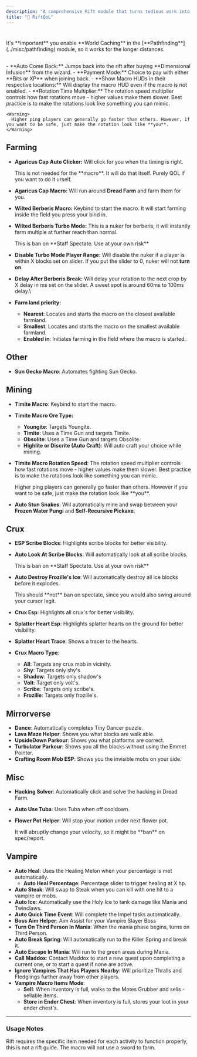 ```yaml
---
description: "A comprehensive Rift module that turns tedious work into easy work"
title: "🌌 RiftQoL"
---
```


# 

<Danger>
  It's **important** you enable **World Caching** in the [**Pathfinding**](../misc/pathfinding) module, so it works for the longer distances.
</Danger>

## 

<Expandable title="General">
  - **Auto Come Back:** Jumps back into the rift after buying **Dimensional Infusion** from the wizard.
  - **Payment Mode:** Choice to pay with either **Bits or XP** when joining back.
  - **Show Macro HUDs in their respective locations:** Will display the macro HUD even if the macro is not enabled.
  - **Rotation Time Multiplier:** The rotation speed multiplier controls how fast rotations move - higher values make them slower. Best practice is to make the rotations look like something you can mimic.

    <Warning>
      Higher ping players can generally go faster than others. However, if you want to be safe, just make the rotation look like **you**.
    </Warning>
</Expandable>

## Farming

- **Agaricus Cap Auto Clicker:** Will click for you when the timing is right.

  <Tip>
    This is not needed for the **macro**. It will do that itself. Purely QOL if you want to do it urself.
  </Tip>
- **Agaricus Cap Macro:** Will run around **Dread Farm** and farm them for you.
- **Wilted Berberis Macro:** Keybind to start the macro. It will start farming inside the field you press your bind in.
- **Wilted Berberis Turbo Mode:** This is a nuker for berberis, it will instantly farm multiple at further reach than normal.

  <Danger>
    This is ban on **Staff Spectate. Use at your own risk**
  </Danger>
- **Disable Turbo Mode Player Range:** Will disable the nuker if a player is within X blocks set on slider. If you put the slider to 0, nuker will not **turn on**.
- **Delay After Berberis Break:** Will delay your rotation to the next crop by X delay in ms set on the slider. A sweet spot is around 60ms to 100ms delay.\\
- **Farm land priority:**
  - **Nearest**: Locates and starts the macro on the closest available farmland.
  - **Smallest**: Locates and starts the macro on the smallest available farmland.
  - **Enabled in**: Initiates farming in the field where the macro is started.

## Other

- **Sun Gecko Macro**: Automates fighting Sun Gecko.

## Mining

- **Timite Macro**: Keybind to start the macro.
- **Timite Macro Ore Type:**
  - **Youngite**: Targets Youngite.
  - **Timite**: Uses a Time Gun and targets Timite.
  - **Obsolite**: Uses a Time Gun and targets Obsolite.
  - **Highlite or Discrite (Auto Craft)**: Will auto craft your choice while mining.
- **Timite Macro Rotation Speed**: The rotation speed multiplier controls how fast rotations move - higher values make them slower. Best practice is to make the rotations look like something you can mimic.

  <Warning>
    Higher ping players can generally go faster than others. However if you want to be safe, just make the rotation look like **you**.
  </Warning>
- **Auto Stun Snakes**: Will automatically mine and swap between your **Frozen Water Pungi** and **Self-Recursive Pickaxe**.

## Crux

- **ESP Scribe Blocks**: Highlights scribe blocks for better visibility.
- **Auto Look At Scribe Blocks**: Will automatically look at all scribe blocks.

  <Danger>
    This is ban on **Staff Spectate. Use at your own risk**
  </Danger>
- **Auto Destroy Frozille's Ice**: Will automatically destroy all ice blocks before it explodes.

  <Tip>
    This should **not** ban on spectate, since you would also swing around your cursor legit.
  </Tip>
- **Crux Esp**: Highlights all crux's for better visibility.
- **Splatter Heart Esp**: Highlights splatter hearts on the ground for better visibility.
- **Splatter Heart Trace**: Shows a tracer to the hearts.
- **Crux Macro Type**:
  - **All**: Targets any crux mob in vicinity.
  - **Shy**: Targets only  shy's
  - **Shadow**: Targets only  shadow's
  - **Volt**: Target only  volt's.
  - **Scribe**: Targets only  scribe's.
  - **Frozille**: Targets only  frozille's.

## Mirrorverse

- **Dance**: Automatically completes Tiny Dancer puzzle.
- **Lava Maze Helper**: Shows you what blocks are walk able.
- **UpsideDown Parkour**: Shows you what platforms are correct.
- **Turbulator Parkour**: Shows you all the blocks without using the Emmet Pointer.
- **Crafting Room Mob ESP**: Shows you the invisible mobs on your side.

## Misc

- **Hacking Solver**: Automatically click and solve the hacking in Dread Farm.
- **Auto Use Tuba**: Uses Tuba when off cooldown.
- **Flower Pot Helper**: Will stop your motion under next flower pot.

  <Warning>
    It will abruptly change your velocity, so it might be **ban** on spec/report.
  </Warning>

## Vampire

- **Auto Heal**: Uses the Healing Melon when your percentage is met automatically.
  - **Auto Heal Percentage**: Percentage slider to trigger healing at X hp.
- **Auto Steak**: Will swap to Steak when you can kill with one hit to a vampire or mobs.
- **Auto Ice**: Automatically use the Holy Ice to tank damage like Mania and Twinclaws.
- **Auto Quick Time Event**: Will complete the Impel tasks automatically.
- **Boss Aim Helper**: Aim Assist for your Vampire Slayer Boss
- **Turn On Third Person In Mania**: When the mania phase begins, turns on Third Person.
- **Auto Break Spring**: Will automatically run to the Killer Spring and break it.
- **Auto Escape In Mania**: Will run to the green areas during Mania.
- **Call Maddox**: Contact Maddox to start a new quest upon completing a current one, or to start a quest if none are active.
- **Ignore Vampires That Has Players Nearby**: Will prioritize Thralls and Fledglings further away from other players.
- **Vampire Macro Items Mode**:
  - **Sell**: When inventory is full, walks to the Motes Grubber and sells - sellable items.
  - **Store in Ender Chest**: When inventory is full, stores your loot in your ender chest's.

---

### Usage Notes

Rift requires the specific item needed for each activity to function properly, this is not a rift guide. The macro will not use a sword to farm.